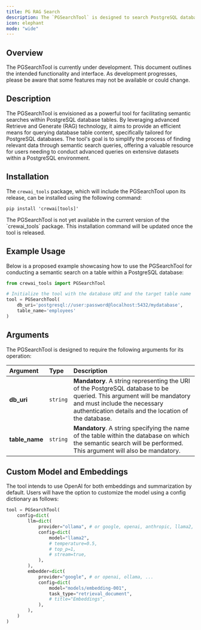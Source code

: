 ```yaml
---
title: PG RAG Search
description: The `PGSearchTool` is designed to search PostgreSQL databases and return the most relevant results.
icon: elephant
mode: "wide"
---
```


## Overview

<Note>
    The PGSearchTool is currently under development. This document outlines the intended functionality and interface. 
    As development progresses, please be aware that some features may not be available or could change.
</Note>

## Description

The PGSearchTool is envisioned as a powerful tool for facilitating semantic searches within PostgreSQL database tables. By leveraging advanced Retrieve and Generate (RAG) technology, 
it aims to provide an efficient means for querying database table content, specifically tailored for PostgreSQL databases. 
The tool's goal is to simplify the process of finding relevant data through semantic search queries, offering a valuable resource for users needing to conduct advanced queries on 
extensive datasets within a PostgreSQL environment.

## Installation

The `crewai_tools` package, which will include the PGSearchTool upon its release, can be installed using the following command:

```shell
pip install 'crewai[tools]'
```

<Note>
    The PGSearchTool is not yet available in the current version of the `crewai_tools` package. This installation command will be updated once the tool is released.
</Note>

## Example Usage

Below is a proposed example showcasing how to use the PGSearchTool for conducting a semantic search on a table within a PostgreSQL database:

```python Code
from crewai_tools import PGSearchTool

# Initialize the tool with the database URI and the target table name
tool = PGSearchTool(
    db_uri='postgresql://user:password@localhost:5432/mydatabase', 
    table_name='employees'
)
```

## Arguments

The PGSearchTool is designed to require the following arguments for its operation:

| Argument       | Type     | Description                                                                                                                         |
|:---------------|:---------|:-------------------------------------------------------------------------------------------------------------------------------------|
| **db_uri**     | `string` | **Mandatory**. A string representing the URI of the PostgreSQL database to be queried. This argument will be mandatory and must include the necessary authentication details and the location of the database. |
| **table_name** | `string` | **Mandatory**. A string specifying the name of the table within the database on which the semantic search will be performed. This argument will also be mandatory. |

## Custom Model and Embeddings

The tool intends to use OpenAI for both embeddings and summarization by default. Users will have the option to customize the model using a config dictionary as follows:

```python Code
tool = PGSearchTool(
    config=dict(
        llm=dict(
            provider="ollama", # or google, openai, anthropic, llama2, ...
            config=dict(
                model="llama2",
                # temperature=0.5,
                # top_p=1,
                # stream=true,
            ),
        ),
        embedder=dict(
            provider="google", # or openai, ollama, ...
            config=dict(
                model="models/embedding-001",
                task_type="retrieval_document",
                # title="Embeddings",
            ),
        ),
    )
)
```